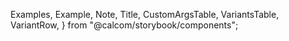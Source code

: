 
  Examples,
  Example,
  Note,
  Title,
  CustomArgsTable,
  VariantsTable,
  VariantRow,
} from "@calcom/storybook/components";


<Meta title="UI/Badge" component={Badge} />

<Title title="Badge" suffix="Brief" subtitle="Version 2.0 — Last Update: 22 Aug 2022" />

## Definition

Badges are small status descriptors for UI elements. A badge consists of a small circle, typically containing a number or other short set of characters, that appears in proximity to another object. We provide three different types of badges such as status, alert, and brand badge.

Status badge communicate status information. It is generally used within a container such as accordion and tables to label status for easy scanning.

## Structure

<CustomArgsTable of={Badge} />

<Examples title="Badge style">
  <Example title="Gray">
    <Badge variant="gray">Badge text</Badge>
  </Example>
  <Example title="Green/Success">
    <Badge variant="success">Badge text</Badge>
  </Example>
  <Example title="Orange/Default">
    <Badge variant="default">Badge text</Badge>
  </Example>
  <Example title="Red/Error">
    <Badge variant="red">Badge text</Badge>
  </Example>
</Examples>

<Examples title="Variants">
  <Example title="Default">
    <Badge>Button text</Badge>
  </Example>
  <Example title="With Dot">
    <Badge withDot>Button Text</Badge>
  </Example>
  <Example title="With Icon">
    <Badge startIcon={Plus}>Button Text</Badge>
  </Example>
</Examples>

## Alert Badges

## Usage

Alert badge is used in conjunction with an item, profile or label to indicate numeric value and messages associated with them.

<Title offset title="Badge" suffix="Variants" />

<Canvas>
  <Story
    name="All Variants"
    args={{
      severity: "default",
      label: "Badge text",
    }}
    argTypes={{
      severity: {
        control: {
          type: "inline-radio",
          options: ["default", "success", "gray", "error"],
        },
      },
      label: {
        control: {
          type: "text",
        },
      },
    }}>
    {({ severity, label }) => (
      <VariantsTable titles={["Default", "With Dot", "With Icon"]} columnMinWidth={150}>
        <VariantRow variant={severity}>
          <Badge variant={severity}>{label}</Badge>
          <Badge variant={severity} withDot>
            {label}
          </Badge>
          <Badge variant={severity} startIcon={Plus}>
            {label}
          </Badge>
        </VariantRow>
      </VariantsTable>
    )}
  </Story>
</Canvas>
